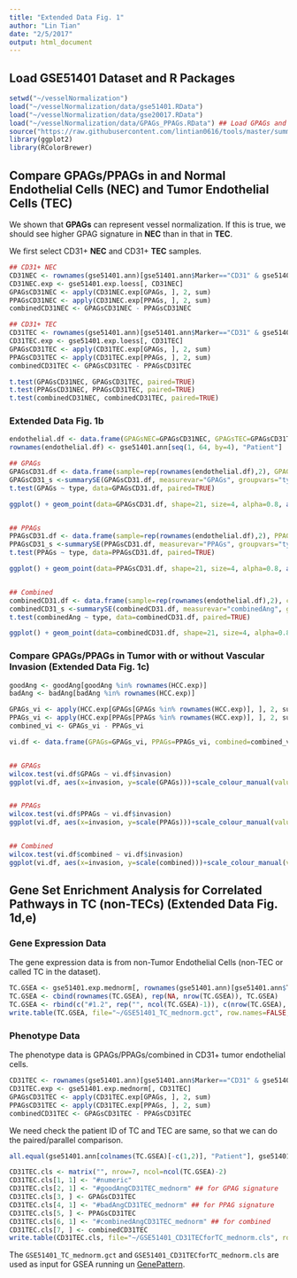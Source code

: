 ```yaml
---
title: "Extended Data Fig. 1"
author: "Lin Tian"
date: "2/5/2017"
output: html_document
---
```


## Load GSE51401 Dataset and R Packages

```r
setwd("~/vesselNormalization")
load("~/vesselNormalization/data/gse51401.RData")
load("~/vesselNormalization/data/gse20017.RData")
load("~/vesselNormalization/data/GPAGs_PPAGs.RData") ## Load GPAGs and PPAGs
source("https://raw.githubusercontent.com/lintian0616/tools/master/summarySE.R") ## Custom code for plotting error bars
library(ggplot2)
library(RColorBrewer)
```

## Compare GPAGs/PPAGs in and Normal Endothelial Cells (NEC) and Tumor Endothelial Cells (TEC)

We shown that **GPAGs** can represent vessel normalization. If this is true, we should see higher GPAG signature in **NEC** than in that in **TEC**.

We first select CD31+ **NEC** and CD31+ **TEC** samples.

```r
## CD31+ NEC
CD31NEC <- rownames(gse51401.ann)[gse51401.ann$Marker=="CD31" & gse51401.ann$Type=="NEC"]
CD31NEC.exp <- gse51401.exp.loess[, CD31NEC]
GPAGsCD31NEC <- apply(CD31NEC.exp[GPAGs, ], 2, sum)
PPAGsCD31NEC <- apply(CD31NEC.exp[PPAGs, ], 2, sum)
combinedCD31NEC <- GPAGsCD31NEC - PPAGsCD31NEC

## CD31+ TEC
CD31TEC <- rownames(gse51401.ann)[gse51401.ann$Marker=="CD31" & gse51401.ann$Type=="TEC"]
CD31TEC.exp <- gse51401.exp.loess[, CD31TEC]
GPAGsCD31TEC <- apply(CD31TEC.exp[GPAGs, ], 2, sum)
PPAGsCD31TEC <- apply(CD31TEC.exp[PPAGs, ], 2, sum)
combinedCD31TEC <- GPAGsCD31TEC - PPAGsCD31TEC

t.test(GPAGsCD31NEC, GPAGsCD31TEC, paired=TRUE)
t.test(PPAGsCD31NEC, PPAGsCD31TEC, paired=TRUE)
t.test(combinedCD31NEC, combinedCD31TEC, paired=TRUE)
```

### Extended Data Fig. 1b

```r
endothelial.df <- data.frame(GPAGsNEC=GPAGsCD31NEC, GPAGsTEC=GPAGsCD31TEC, PPAGsNEC=PPAGsCD31NEC, PPAGsTEC=PPAGsCD31TEC)
rownames(endothelial.df) <- gse51401.ann[seq(1, 64, by=4), "Patient"]

## GPAGs
GPAGsCD31.df <- data.frame(sample=rep(rownames(endothelial.df),2), GPAGs=c(endothelial.df$GPAGsNEC, endothelial.df$GPAGsTEC), type=c(rep("CD31+NEC", 16), rep("CD31+TEC", 16)), CD31ID=rep(seq(1,16),2))
GPAGsCD31_s <-summarySE(GPAGsCD31.df, measurevar="GPAGs", groupvars="type")
t.test(GPAGs ~ type, data=GPAGsCD31.df, paired=TRUE)

ggplot() + geom_point(data=GPAGsCD31.df, shape=21, size=4, alpha=0.8, aes(x=type, y=GPAGs, fill=sample)) + scale_fill_manual(values=c("#0a8a4b", "#b2e3f7", "#f6ec13", "#ed1f24", "#3953a4", "#f498c0", "#a53f97", "#af2824", "#d1d3d4", "#231f20", "#69bd45", "#fbb065", "#6479a2", "#925e1c", "#281d7b", "#4c5751")) + geom_line(data=GPAGsCD31.df, aes(x=type, y=GPAGs, colour=sample, group=sample)) + scale_colour_manual(values=c("#0a8a4b", "#b2e3f7", "#f6ec13", "#ed1f24", "#3953a4", "#f498c0", "#a53f97", "#af2824", "#d1d3d4", "#231f20", "#69bd45", "#fbb065", "#6479a2", "#925e1c", "#281d7b", "#4c5751")) + geom_errorbar(data=GPAGsCD31_s, aes(x=type, y=GPAGs, ymin=GPAGs-se, ymax=GPAGs+se), width=0.32)+ geom_boxplot(data=GPAGsCD31_s, aes(x=type, y=GPAGs), width=0.68, fill=NA) + scale_y_continuous(breaks=seq(300, 340, by=10), limits=c(290, 340))+theme_bw()+theme(axis.title.x = element_blank(), panel.grid.major=element_blank(), panel.grid.minor=element_blank(), panel.border=element_blank(), axis.line.x=element_line(colour="black"), axis.line.y=element_line(colour="black"))+coord_fixed(ratio=0.072)


## PPAGs
PPAGsCD31.df <- data.frame(sample=rep(rownames(endothelial.df),2), PPAGs=c(endothelial.df$PPAGsNEC, endothelial.df$PPAGsTEC), type=c(rep("CD31+NEC", 16), rep("CD31+TEC", 16)), CD31ID=rep(seq(1,16),2))
PPAGsCD31_s <-summarySE(PPAGsCD31.df, measurevar="PPAGs", groupvars="type")
t.test(PPAGs ~ type, data=PPAGsCD31.df, paired=TRUE)

ggplot() + geom_point(data=PPAGsCD31.df, shape=21, size=4, alpha=0.8, aes(x=type, y=PPAGs, fill=sample)) + scale_fill_manual(values=c("#0a8a4b", "#b2e3f7", "#f6ec13", "#ed1f24", "#3953a4", "#f498c0", "#a53f97", "#af2824", "#d1d3d4", "#231f20", "#69bd45", "#fbb065", "#6479a2", "#925e1c", "#281d7b", "#4c5751")) + geom_line(data=PPAGsCD31.df, aes(x=type, y=PPAGs, colour=sample, group=sample)) + scale_colour_manual(values=c("#0a8a4b", "#b2e3f7", "#f6ec13", "#ed1f24", "#3953a4", "#f498c0", "#a53f97", "#af2824", "#d1d3d4", "#231f20", "#69bd45", "#fbb065", "#6479a2", "#925e1c", "#281d7b", "#4c5751")) + geom_errorbar(data=PPAGsCD31_s, aes(x=type, y=PPAGs, ymin=PPAGs-se, ymax=PPAGs+se), width=0.32)+ geom_boxplot(data=PPAGsCD31_s, aes(x=type, y=PPAGs), width=0.68, fill=NA) + scale_y_continuous(breaks=seq(230, 270, by=10), limits=c(230, 270))+theme_bw()+theme(axis.title.x = element_blank(), panel.grid.major=element_blank(), panel.grid.minor=element_blank(), panel.border=element_blank(), axis.line.x=element_line(colour="black"), axis.line.y=element_line(colour="black"))+coord_fixed(ratio=0.1)


## Combined
combinedCD31.df <- data.frame(sample=rep(rownames(endothelial.df),2), combinedAng=c(endothelial.df$GPAGsNEC-endothelial.df$PPAGsNEC, endothelial.df$GPAGsTEC-endothelial.df$PPAGsTEC), type=c(rep("CD31+NEC", 16), rep("CD31+TEC", 16)), CD31ID=rep(seq(1,16),2))
combinedCD31_s <-summarySE(combinedCD31.df, measurevar="combinedAng", groupvars="type")
t.test(combinedAng ~ type, data=combinedCD31.df, paired=TRUE)

ggplot() + geom_point(data=combinedCD31.df, shape=21, size=4, alpha=0.8, aes(x=type, y=combinedAng, fill=sample)) + scale_fill_manual(values=c("#0a8a4b", "#b2e3f7", "#f6ec13", "#ed1f24", "#3953a4", "#f498c0", "#a53f97", "#af2824", "#d1d3d4", "#231f20", "#69bd45", "#fbb065", "#6479a2", "#925e1c", "#281d7b", "#4c5751")) + geom_line(data=combinedCD31.df, aes(x=type, y=combinedAng, colour=sample, group=sample)) + scale_colour_manual(values=c("#0a8a4b", "#b2e3f7", "#f6ec13", "#ed1f24", "#3953a4", "#f498c0", "#a53f97", "#af2824", "#d1d3d4", "#231f20", "#69bd45", "#fbb065", "#6479a2", "#925e1c", "#281d7b", "#4c5751")) + geom_errorbar(data=combinedCD31_s, aes(x=type, y=combinedAng, ymin=combinedAng-se, ymax=combinedAng+se), width=0.32)+ geom_boxplot(data=combinedCD31_s, aes(x=type, y=combinedAng), width=0.68, fill=NA) + scale_y_continuous(breaks=seq(50, 100, by=10), limits=c(48, 100))+theme_bw()+theme(axis.title.x = element_blank(), panel.grid.major=element_blank(), panel.grid.minor=element_blank(), panel.border=element_blank(), axis.line.x=element_line(colour="black"), axis.line.y=element_line(colour="black"))+coord_fixed(ratio=0.068)
```


### Compare GPAGs/PPAGs in Tumor with or without Vascular Invasion (Extended Data Fig. 1c)

```r
goodAng <- goodAng[goodAng %in% rownames(HCC.exp)]
badAng <- badAng[badAng %in% rownames(HCC.exp)]

GPAGs_vi <- apply(HCC.exp[GPAGs[GPAGs %in% rownames(HCC.exp)], ], 2, sum) ## vi: vascular invasion
PPAGs_vi <- apply(HCC.exp[PPAGs[PPAGs %in% rownames(HCC.exp)], ], 2, sum)
combined_vi <- GPAGs_vi - PPAGs_vi

vi.df <- data.frame(GPAGs=GPAGs_vi, PPAGs=PPAGs_vi, combined=combined_vi, invasion=HCC.ann$vascular_invasion)


## GPAGs
wilcox.test(vi.df$GPAGs ~ vi.df$invasion)
ggplot(vi.df, aes(x=invasion, y=scale(GPAGs)))+scale_colour_manual(values = c("#E41A1C","#377EB8"))+geom_point(aes(colour=invasion), size=2, position="jitter")+geom_boxplot(alpha=0, outlier.size=NA)+scale_y_continuous(breaks=seq(-2, 4, by=2), limits=c(-2, 4))+theme_bw()+theme(axis.title.x = element_blank(), panel.grid.major=element_blank(), panel.grid.minor=element_blank(), panel.border=element_blank(), axis.line.x=element_line(colour="black"), axis.line.y=element_line(colour="black"))+coord_fixed(ratio=0.68)


## PPAGs
wilcox.test(vi.df$PPAGs ~ vi.df$invasion)
ggplot(vi.df, aes(x=invasion, y=scale(PPAGs)))+scale_colour_manual(values = c("#E41A1C","#377EB8"))+geom_point(aes(colour=invasion), size=2, position="jitter")+geom_boxplot(alpha=0, outlier.size=NA)+scale_y_continuous(breaks=seq(-3, 3, by=2), limits=c(-3, 3))+theme_bw()+theme(axis.title.x = element_blank(), panel.grid.major=element_blank(), panel.grid.minor=element_blank(), panel.border=element_blank(), axis.line.x=element_line(colour="black"), axis.line.y=element_line(colour="black"))+coord_fixed(ratio=0.68)


## Combined
wilcox.test(vi.df$combined ~ vi.df$invasion)
ggplot(vi.df, aes(x=invasion, y=scale(combined)))+scale_colour_manual(values = c("#E41A1C","#377EB8"))+geom_point(aes(colour=invasion), size=2, position="jitter")+geom_boxplot(alpha=0, outlier.size=NA)+scale_y_continuous(breaks=seq(-4, 4, by=2), limits=c(-4, 4))+theme_bw()+theme(axis.title.x = element_blank(), panel.grid.major=element_blank(), panel.grid.minor=element_blank(), panel.border=element_blank(), axis.line.x=element_line(colour="black"), axis.line.y=element_line(colour="black"))+coord_fixed(ratio=0.56)
```

## Gene Set Enrichment Analysis for Correlated Pathways in TC (non-TECs) (Extended Data Fig. 1d,e)

### Gene Expression Data

The gene expression data is from non-Tumor Endothelial Cells (non-TEC or called TC in the dataset).

```r
TC.GSEA <- gse51401.exp.mednorm[, rownames(gse51401.ann)[gse51401.ann$Type=="TC"]]
TC.GSEA <- cbind(rownames(TC.GSEA), rep(NA, nrow(TC.GSEA)), TC.GSEA)
TC.GSEA <- rbind(c("#1.2", rep("", ncol(TC.GSEA)-1)), c(nrow(TC.GSEA), ncol(TC.GSEA)-2, rep("", ncol(TC.GSEA)-2)), c("NAME", "Description", colnames(TC.GSEA)[c(-1, -2)]), TC.GSEA)
write.table(TC.GSEA, file="~/GSE51401_TC_mednorm.gct", row.names=FALSE, col.names=FALSE, sep="\t", quote=FALSE)
```

### Phenotype Data

The phenotype data is GPAGs/PPAGs/combined in CD31+ tumor endothelial cells.

```r
CD31TEC <- rownames(gse51401.ann)[gse51401.ann$Marker=="CD31" & gse51401.ann$Type=="TEC" & gse51401.ann$Patient %in% gse51401.ann[rownames(gse51401.ann)[gse51401.ann$Type=="TC"], "Patient"]]
CD31TEC.exp <- gse51401.exp.mednorm[, CD31TEC]
GPAGsCD31TEC <- apply(CD31TEC.exp[GPAGs, ], 2, sum)
PPAGsCD31TEC <- apply(CD31TEC.exp[PPAGs, ], 2, sum)
combinedCD31TEC <- GPAGsCD31TEC - PPAGsCD31TEC
```

We need check the patient ID of TC and TEC are same, so that we can do the paired/parallel comparison.

```r
all.equal(gse51401.ann[colnames(TC.GSEA)[-c(1,2)], "Patient"], gse51401.ann[colnames(CD31TEC.exp), "Patient"])

CD31TEC.cls <- matrix("", nrow=7, ncol=ncol(TC.GSEA)-2)
CD31TEC.cls[1, 1] <- "#numeric"
CD31TEC.cls[2, 1] <- "#goodAngCD31TEC_mednorm" ## for GPAG signature
CD31TEC.cls[3, ] <- GPAGsCD31TEC
CD31TEC.cls[4, 1] <- "#badAngCD31TEC_mednorm" ## for PPAG signature
CD31TEC.cls[5, ] <- PPAGsCD31TEC
CD31TEC.cls[6, 1] <- "#combinedAngCD31TEC_mednorm" ## for combined
CD31TEC.cls[7, ] <- combinedCD31TEC
write.table(CD31TEC.cls, file="~/GSE51401_CD31TECforTC_mednorm.cls", row.names=FALSE, col.names=FALSE, sep=" ", quote=FALSE)
```

The `GSE51401_TC_mednorm.gct` and `GSE51401_CD31TECforTC_mednorm.cls` are used as input for GSEA running un [GenePattern](https://genepattern.broadinstitute.org/gp/pages/login.jsf).
